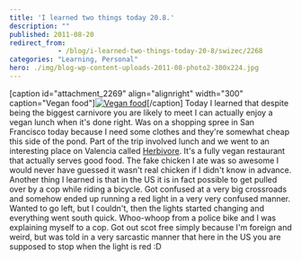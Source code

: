 ```yaml
---
title: 'I learned two things today 20.8.'
description: ""
published: 2011-08-20
redirect_from: 
            - /blog/i-learned-two-things-today-20-8/swizec/2268
categories: "Learning, Personal"
hero: ./img/blog-wp-content-uploads-2011-08-photo2-300x224.jpg
---
```

\[caption id=&quot;attachment_2269&quot; align=&quot;alignright&quot; width=&quot;300&quot; caption=&quot;Vegan food&quot;][![](./img/blog-wp-content-uploads-2011-08-photo2-300x224.jpg "Vegan food")](http://swizec.com/blog/wp-content/uploads/2011/08/photo2.jpg)\[/caption] Today I learned that despite being the biggest carnivore you are likely to meet I can actually enjoy a vegan lunch when it&#x27;s done right. Was on a shopping spree in San Francisco today because I need some clothes and they&#x27;re somewhat cheap this side of the pond. Part of the trip involved lunch and we went to an interesting place on Valencia called [Herbivore](http://www.herbivorerestaurant.com/). It&#x27;s a fully vegan restaurant that actually serves good food. The fake chicken I ate was so awesome I would never have guessed it wasn&#x27;t real chicken if I didn&#x27;t know in advance. Another thing I learned is that in the US it is in fact possible to get pulled over by a cop while riding a bicycle. Got confused at a very big crossroads and somehow ended up running a red light in a very very confused manner. Wanted to go left, but I couldn&#x27;t, then the lights started changing and everything went south quick. Whoo-whoop from a police bike and I was explaining myself to a cop. Got out scot free simply because I&#x27;m foreign and weird, but was told in a very sarcastic manner that here in the US you are supposed to stop when the light is red :D